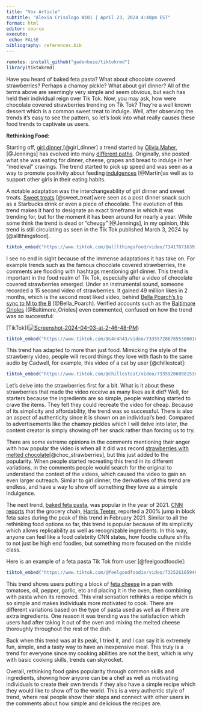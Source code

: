 ```yaml
---
title: "Vox Article"
subtitle: "Alexia Crisologo W101 | April 23, 2024 4:40pm EST"
format: html
editor: source
execute:
 echo: FALSE 
bibliography: references.bib
---
```


```r
remotes::install_github("gadenbuie/tiktokrmd")
library(tiktokrmd)
```


Have you heard of baked feta pasta?  What about chocolate covered strawberries?  Perhaps a chamoy pickle?  What about girl dinner?  All of the terms above are seemingly very simple and seem obvious, but each has held their individual reign over Tik Tok.  Now, you may ask, how were chocolate covered strawberries trending on Tik Tok?  They're a well known dessert which is a common sweet treat to indulge.  Well, after observing the trends it's easy to see the pattern, so let's look into what really causes these food trends to captivate us users.  

**Rethinking Food:**

Starting off, [girl dinner](https://www.tiktok.com/tag/girldinner),[@girl_dinner] a trend started by [Olivia Maher](https://www.tiktok.com/@liviemaher/video/7232130214506057003),[@Jennings] has evolved into many [different paths](https://www.vox.com/culture/23831903/girl-dinner-tiktok-trends-hot-girl-walk). Originally, she posted what she was eating for dinner, cheese, grapes and bread to indulge in her "medieval" cravings. The trend started to pick up speed and was seen as a way to promote positivity about feeding [indulgences](https://www.aol.com/tried-21-energy-drink-brands-211400312.html) [@Martin]as well as to support other girls in their eating habits. 

A notable adaptation was the interchangeability of girl dinner and sweet treats. [Sweet treats](https://www.tiktok.com/discover/sweet-treats?lang=en) [@sweet_treat]were seen as a post dinner snack such as a Starbucks drink or even a piece of chocolate. The evolution of this trend makes it hard to designate an exact timeframe in which it was trending for, but for the moment it has been around for nearly a year. While some think the trend is dead or "cheugy" [@Jennings], in my opinion, this trend is still circulating as seen in the Tik Tok published March 3, 2024 by [@alllthingsfood].

```r
tiktok_embed("https://www.tiktok.com/@alllthingsfood/video/7341787163912113440?_r=1&_t=8l5w9pOgKFe")
```

I see no end in sight because of the immense adaptations it has take on. For example trends such as the famous chocolate covered strawberries, the comments are flooding with hashtags mentioning girl dinner. This trend is important in the food realm of Tik Tok, especially after a video of chocolate covered strawberries emerged. Under an instrumental sound, someone recorded a 15 second video of strawberries. It gained 49 million likes in 2 months, which is the second most liked video, behind [Bella Poarch's lip sync to M to the B](https://www.tiktok.com/@bellapoarch/video/6862153058223197445?lang=en) [@Bella_Poarch]. Verified accounts such as the [Baltimore Orioles](https://www.tiktok.com/@orioles?lang=en) [@Baltimore_Orioles] even commented, confused on how the trend was so successful:

\[TikTok\](<a href="https://ibb.co/87tjys7"><img src="https://i.ibb.co/gRhD09R/Screenshot-2024-04-03-at-2-46-48-PM.png" alt="Screenshot-2024-04-03-at-2-46-48-PM" border="0"/></a>)

```r
tiktok_embed("https://www.tiktok.com/@s4r4h43/video/7335572867855306016?_r=1&_t=8l5pZ0NWRnn")
```

This trend has adapted to more than just food. Mimicking the style of the strawberry video, people will record things they love with flash to the same audio by Cadwell, for example, this video of a cat by user [@chillestcat]:

```r
tiktok_embed("https://www.tiktok.com/@chillestcat/video/7335920609815301381?_r=1&_t=8lE3Us5WV0U")
```

Let's delve into the strawberries first for a bit. What is it about these strawberries that made the video receive as many likes as it did? Well, for starters because the ingredients are so simple, people watching started to crave the items. They felt they could recreate the video for cheap. Because of its simplicity and affordability, the trend was so successful. There is also an aspect of authenticity since it is shown on an individual's bed. Compared to advertisements like the chamoy pickles which I will delve into later, the content creator is simply showing off her snack rather than forcing us to try.

There are some extreme opinions in the comments mentioning their anger with how popular the video is when all it did was record [strawberries with melted chocolate](https://www.today.com/food/trends/chocolate-covered-strawberries-viral-tiktok-video-rcna140216)[@choc_strawberries], but this just added to the popularity. When people started recreating this trend in its different variations, in the comments people would search for the original to understand the context of the videos, which caused the video to gain an even larger outreach. Similar to girl dinner, the derivatives of this trend are endless, and have a way to show off something they love as a simple indulgence.

The next trend, [baked feta pasta](https://www.huffpost.com/entry/tik-tok-pasta-recipe_l_6022cfacc5b689330e332dfa), was popular in the year of 2021.  [CNN reports](https://www.cnn.com/2021/03/29/us/tiktok-food-trends-youth-trnd/index.html) that the grocery chain, [Harris Teeter](https://www.harristeeter.com/), reported a 200% jump in block feta sales during the peak of this trend in February 2021.  Similar to all the rethinking food options so far, this trend is popular because of its simplicity which allows replicability as well as recognizable ingredients.  In this way, anyone can feel like a food celebrity CNN states, how foodie culture shifts to not just be high end foodies, but something more focused on the middle class.

Here is an example of a feta pasta Tik Tok from user [@feelgoodfoodie]:

```r
tiktok_embed("https://www.tiktok.com/@feelgoodfoodie/video/7325261859462876459?lang=en")
```

This trend shows users putting a block of [feta cheese](https://www.harristeeter.com/p/boar-s-head-creamy-feta-cheese/0004242105971?searchType=default_search) in a pan with tomatoes, oil, pepper, garlic, etc and placing it in the oven, then combining with pasta when its removed.  This viral sensation rethinks a recipe which is so simple and makes individuals more motivated to cook.  There are different variations based on the type of pasta used as well as if there are extra ingredients.  One reason it was trending was the satisfaction which users had after taking it out of the oven and mixing the melted cheese thoroughly throughout the rest of the dish.

Back when this trend was at its peak, I tried it, and I can say it is extremely fun, simple, and a tasty way to have an inexpensive meal.  This truly is a trend for everyone since my cooking abilities are not the best, which is why with basic cooking skills, trends can skyrocket.

Overall, rethinking food gains popularity through common skills and ingredients, showing how anyone can be a chef as well as motivating individuals to create their own trends if they also have a simple recipe which they would like to show off to the world.  This is a very authentic style of trend, where real people show their steps and connect with other users in the comments about how simple and delicious the recipes are.

